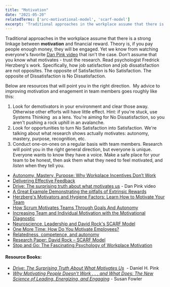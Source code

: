 ```yaml
---
title: "Motivation"
date: "2021-05-20"
relatedTerms: ['arc-motivational-model', 'scarf-model']
excerpt: 'Traditional approaches in the workplace assume that there is a strong linkage between'
---
```


Traditional approaches in the workplace assume that there is a strong linkage between **motivation** and financial reward. Theory is, if you pay people enough money, they will be engaged. Yet we know from watching everyone's favorite [Dan Pink video](https://www.youtube.com/watch?v=u6XAPnuFjJc) that isn't the case. Don’t assume that you know what motivates - trust the research. Read psychologist Fredrick Herzberg's work. Specifically, how job satisfaction and job dissatisfaction are not opposites. The opposite of Satisfaction is No Satisfaction. The opposite of Dissatisfaction is No Dissatisfaction.

Below are resources that will point you in the right direction.  My advice to improving motivation and enagement in team members goes roughly like this:

1. Look for demotivators in your environment and clear those away. Otherwise other efforts will have little effect. Hint: if you're stuck, use Systems Thinking  as a lens. You're aiming for No Dissatisfaction, so you aren't pushing a rock uphill in an avalanche.
2. Look for opportunities to turn No Satisfaction into Satisfaction. We're talking about what research shows actually motivates: autonomy, mastery, purpose, recognition, etc.
3. Conduct one-on-ones on a regular basis with team members. Research will point you in the right general direction, but everyone is unique. Everyone wants to know they have a voice. Make a safe place for your team to be honest, then ask them what they need to feel motivated, and _listen_ when they tell you.

<HighlightBox heading="Resource Links" variant="resourceLinks">

- [Autonomy, Mastery, Purpose: Why Workplace Incentives Don’t Work](http://agilelifestyle.net/autonomy-mastery-purpose)
- [Delivering Effective Feedback](https://www.ayeconference.com/delivering-effective-feedback.html)
- [Drive: The surprising truth about what motivates us](https://www.youtube.com/watch?v=u6XAPnuFjJc) - Dan Pink video
- [A Great Example Demonstrating the pitfalls of Extrinsic Rewards](https://larryferlazzo.edublogs.org/2012/05/23/a-great-example-demonstrating-the-pitfalls-of-extrinsic-rewards/)
- [Herzberg's Motivators and Hygiene Factors: Learn How to Motivate Your Team](https://www.mindtools.com/pages/article/herzberg-motivators-hygiene-factors.htm)
- [How Scrum Motivates Teams Through Goals And Autonomy](https://medium.com/the-liberators/in-depth-how-scrum-motivates-teams-through-goals-and-autonomy-61c9fda17958)
- [Increasing Team and Individual Motivation with the Motivational Diagnostic](https://www.infoq.com/articles/motivational-diagnostic/)
- [Neuroscience, Leadership and David Rock's SCARF Model](https://www.edbatista.com/2010/03/scarf.html)
- [One More Time: How Do You Motivate Employees?](https://hbr.org/2003/01/one-more-time-how-do-you-motivate-employees)
- [Relatedness, competence, and autonomy](https://baatz.io/2019/relatedness-competence-autonomy/)
- [Research Paper: David Rock – SCARF Model](https://coachcampus.com/coach-portfolios/research-papers/hillik-nissani-david-rock-scarf-model/)
- [Stop and Go: The Fascinating Psychology of Workplace Motivation](https://blog.bonus.ly/psychology-of-workplace-motivation)

#### Resource Books:

- [_Drive: The Surprising Truth About What Motivates Us_](https://www.amazon.ca/Drive-Surprising-Truth-About-Motivates/dp/1594484805/&tag=notesfromatoo-20)  - Daniel H. Pink
- [_Why Motivating People Doesn't Work . . . and What Does: The New Science of Leading, Energizing, and Engaging_](https://www.amazon.ca/Motivating-People-Doesnt-Work-What/dp/1626569452/&tag=notesfromatoo-20) - Susan Fowler

</HighlightBox>
